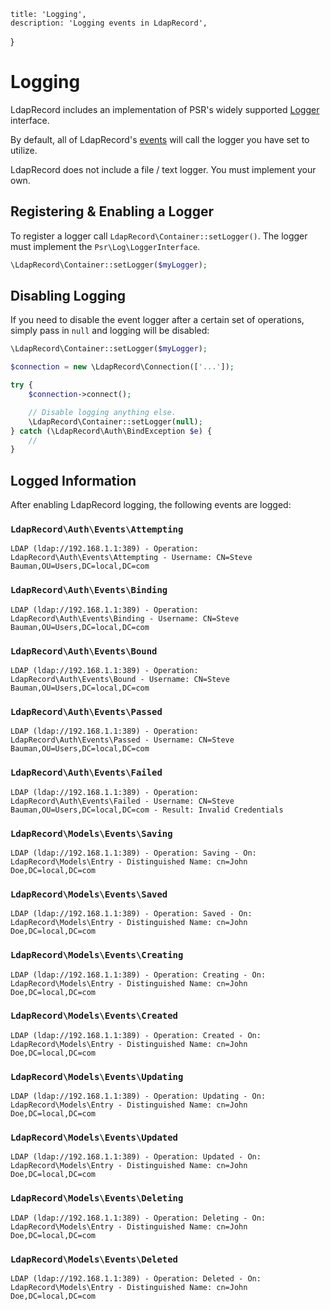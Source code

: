     title: 'Logging',
    description: 'Logging events in LdapRecord',
}


# Logging

LdapRecord includes an implementation of PSR's widely supported [Logger](https://github.com/php-fig/log) interface.

By default, all of LdapRecord's [events](/docs/core/v3/events) will call the logger you have set to utilize.

<Note>
LdapRecord does not include a file / text logger. You must implement your own.
</Note>

## Registering & Enabling a Logger

To register a logger call `LdapRecord\Container::setLogger()`. The logger must implement the `Psr\Log\LoggerInterface`.

```php
\LdapRecord\Container::setLogger($myLogger);
```

## Disabling Logging

If you need to disable the event logger after a certain set of operations, simply pass in `null` and logging will be disabled:

```php
\LdapRecord\Container::setLogger($myLogger);

$connection = new \LdapRecord\Connection(['...']);

try {
    $connection->connect();

    // Disable logging anything else.
    \LdapRecord\Container::setLogger(null);
} catch (\LdapRecord\Auth\BindException $e) {
    //
}
```

## Logged Information

After enabling LdapRecord logging, the following events are logged:

### `LdapRecord\Auth\Events\Attempting`

```text
LDAP (ldap://192.168.1.1:389) - Operation: LdapRecord\Auth\Events\Attempting - Username: CN=Steve Bauman,OU=Users,DC=local,DC=com
```

### `LdapRecord\Auth\Events\Binding`

```text
LDAP (ldap://192.168.1.1:389) - Operation: LdapRecord\Auth\Events\Binding - Username: CN=Steve Bauman,OU=Users,DC=local,DC=com
```

### `LdapRecord\Auth\Events\Bound`

```text
LDAP (ldap://192.168.1.1:389) - Operation: LdapRecord\Auth\Events\Bound - Username: CN=Steve Bauman,OU=Users,DC=local,DC=com
```

### `LdapRecord\Auth\Events\Passed`

```text
LDAP (ldap://192.168.1.1:389) - Operation: LdapRecord\Auth\Events\Passed - Username: CN=Steve Bauman,OU=Users,DC=local,DC=com
```

### `LdapRecord\Auth\Events\Failed`

```text
LDAP (ldap://192.168.1.1:389) - Operation: LdapRecord\Auth\Events\Failed - Username: CN=Steve Bauman,OU=Users,DC=local,DC=com - Result: Invalid Credentials
```

### `LdapRecord\Models\Events\Saving`

```text
LDAP (ldap://192.168.1.1:389) - Operation: Saving - On: LdapRecord\Models\Entry - Distinguished Name: cn=John Doe,DC=local,DC=com
```

### `LdapRecord\Models\Events\Saved`

```text
LDAP (ldap://192.168.1.1:389) - Operation: Saved - On: LdapRecord\Models\Entry - Distinguished Name: cn=John Doe,DC=local,DC=com
```

### `LdapRecord\Models\Events\Creating`

```text
LDAP (ldap://192.168.1.1:389) - Operation: Creating - On: LdapRecord\Models\Entry - Distinguished Name: cn=John Doe,DC=local,DC=com
```

### `LdapRecord\Models\Events\Created`

```text
LDAP (ldap://192.168.1.1:389) - Operation: Created - On: LdapRecord\Models\Entry - Distinguished Name: cn=John Doe,DC=local,DC=com
```

### `LdapRecord\Models\Events\Updating`

```text
LDAP (ldap://192.168.1.1:389) - Operation: Updating - On: LdapRecord\Models\Entry - Distinguished Name: cn=John Doe,DC=local,DC=com
```

### `LdapRecord\Models\Events\Updated`

```text
LDAP (ldap://192.168.1.1:389) - Operation: Updated - On: LdapRecord\Models\Entry - Distinguished Name: cn=John Doe,DC=local,DC=com
```

### `LdapRecord\Models\Events\Deleting`

```text
LDAP (ldap://192.168.1.1:389) - Operation: Deleting - On: LdapRecord\Models\Entry - Distinguished Name: cn=John Doe,DC=local,DC=com
```

### `LdapRecord\Models\Events\Deleted`

```text
LDAP (ldap://192.168.1.1:389) - Operation: Deleted - On: LdapRecord\Models\Entry - Distinguished Name: cn=John Doe,DC=local,DC=com
```
